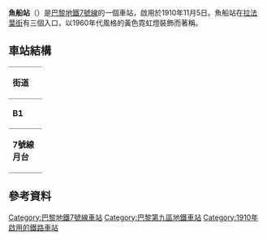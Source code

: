 {{expand|time=2016-02-26T00:59:59+00:00}}
{{unreferenced|time=2016-02-26T00:59:59+00:00}}
{{Infobox station
| name                = 魚船站
| symbol_location     = paris
| symbol              = m
| symbol2             = 
| type                = [[巴黎地鐵|巴黎地鐵]]車站
| image               = [[File:Station_de_Poissonniere_Ligne_7_-_Quais_27-02-06.jpg|275px]]
| alt                 = 
| caption             = 
| other_name          = 
| address             = Rue La Fayette<br />[[巴黎9區|巴黎9區]]
| borough             = [[法蘭西島|法蘭西島]]
| country             = 法國
| iso_region          = FR_scale:2000
| coordinates_display = title
| coordinates_format  = dms
| latd  = 48.87708| latm  = | lats  = | latNS  = 
| longd = 2.34845| longm = | longs = | longEW = 
| coordinates         = 
| owned               = [[RATP|RATP]]
| operator            = [[RATP|RATP]]
| line                = 
| disabled            = 
| zone                = 1
| opened              = {{Start-date|1910年11月5日}}
| closed              = <!-- {{End date|YYYY|MM|DD|df=y}} -->
| services            = 
| map_type            = France Paris
}}
'''魚船站'''（{{lang-fr|Poissonnière}}）是[[巴黎地鐵7號線|巴黎地鐵7號線]]的一個車站，啟用於1910年11月5日。魚船站在[[老佛爷街|拉法葉街]]有三個入口，以1960年代風格的黃色霓虹燈裝飾而著稱。
== 車站結構 ==
{| border=0 cellspacing=0 cellpadding=3
|style="border-bottom:solid 1px gray;border-top:solid 1px gray;" width=50 valign=top|'''街道'''
|-
|style="border-bottom:solid 1px gray;border-top:solid 1px gray;" width=50 valign=top|'''B1'''
|style="border-top:solid 1px gray;border-bottom:solid 1px gray;" width=100 valign=top|連接層
|-
|style="border-bottom:solid 1px gray;" width=50 rowspan=10 valign=top|'''7號線月台'''
|style="border-top:solid 1px gray;border-right:solid 2px black;border-left:solid 2px black;border-bottom:solid 2px black;" colspan=2|<div style="text-align: center;"><small>[[側式月台|側式月台]]，右側開門</small></div>
|-
|style="border-bottom:solid 1px gray;" width=100|南行
|style="border-bottom:solid 1px gray;" width=390|{{arrow|L}} [[File:Metro-M.svg|16x16px]][[File:Paris_Metro_7.svg|16x16px]]往[[猶太城-路易·阿拉貢站|猶太城-路易·阿拉貢]]/[[伊夫里鎮站|伊夫里鎮]]<small>（[[青年站|青年]]）</small>
|-
|北行
|{{arrow|R}} [[File:Metro-M.svg|16x16px]][[File:Paris_Metro_7.svg|16x16px]]往[[新庭-1945年5月8日站|新庭-1945年5月8日]]<small>（[[巴黎東站_(巴黎地鐵)|巴黎東站]]）</small>
|-
|style="border-top:solid 2px black;border-right:solid 2px black;border-left:solid 2px black;border-bottom:solid 1px gray;" colspan=2|<div style="text-align: center;"><small>[[側式月台|側式月台]]，右側開門</small></div>
|}
== 參考資料 ==
{{Reflist}}

{{commons category|Poissonnière (Paris Metro)}}
{{巴黎地鐵7號線}}
{{DEFAULTSORT:Poissonnière}}
[[Category:巴黎地鐵7號線車站|Category:巴黎地鐵7號線車站]]
[[Category:巴黎第九區地鐵車站|Category:巴黎第九區地鐵車站]]
[[Category:1910年啟用的鐵路車站|Category:1910年啟用的鐵路車站]]
